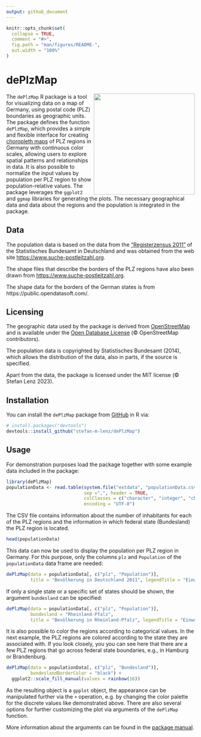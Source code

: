 ```yaml
---
output: github_document
---
```


<!-- README.md is generated from README.Rmd. Please edit that file -->

```r
knitr::opts_chunk$set(
  collapse = TRUE,
  comment = "#>",
  fig.path = "man/figures/README-",
  out.width = "100%"
)
```

# dePlzMap

<!-- badges: start -->
<!-- badges: end -->

<img src="man/figures/dePlzMap.png" width="270px" align="right" />
The `dePlzMap` R package is a tool for visualizing data on a map of Germany, 
using postal code (PLZ) boundaries as geographic units. 
The package defines the function `dePlzMap`, which provides a simple and flexible interface for creating [choropleth maps](https://en.wikipedia.org/wiki/Choropleth_map) of 
PLZ regions in Germany with continuous color scales,
allowing users to explore spatial patterns and relationships in data.
It is also possible to normalize the input values by population
per PLZ region to show population-relative values.
The package leverages the `ggplot2` and `ggmap` libraries for generating the plots.
The necessary geographical data and data about the regions and the population is integrated in the package.


## Data

The population data is based on the data from the ["Registerzensus 2011"](https://www.zensus2011.de/DE/Home/Aktuelles/DemografischeGrunddaten.html?nn=559100) of the 
Statistisches Bundesamt in Deutschland and was obtained from the web site [https://www.suche-postleitzahl.org](https://www.suche-postleitzahl.org/downloads).

The shape files that describe the borders of the PLZ regions have also been 
drawn from [https://www.suche-postleitzahl.org](https://www.suche-postleitzahl.org/downloads).

The shape data for the borders of the German states is from https://public.opendatasoft.com/.

## Licensing

The geographic data used by the package 
is derived from [OpenStreetMap](https://www.openstreetmap.org/) and is available under the 
[Open Database License](https://opendatacommons.org/licenses/odbl/)
(&copy; OpenStreetMap contributors).

The population data is copyrighted by Statistisches Bundesamt (2014), which
allows the distribution of the data, also in parts, if the source is specified.

Apart from the data, the package is licensed under the MIT license (&copy; Stefan Lenz 2023).

## Installation

You can install the `dePlzMap` package from [GitHub](https://github.com/) in R via:

``` r
# install.packages("devtools")
devtools::install_github("stefan-m-lenz/dePlzMap")
```

## Usage

For demonstration purposes load the package together with some example data included in the package:

```r
library(dePlzMap)
populationData <- read.table(system.file("extdata", "populationData.csv", package = "dePlzMap"),
                             sep =",", header = TRUE, 
                             colClasses = c("character", "integer", "character"),
                             encoding = "UTF-8")
```

The CSV file contains information about the number of inhabitants for each of 
the PLZ regions and the information in which federal state (Bundesland) the PLZ 
region is located.

```r
head(populationData)
```

This data can now be used to display the population per PLZ region in Germany.
For this purpose, only the columns `plz` and `Population` of the 
`populationData` data frame are needed:

```r
dePlzMap(data = populationData[, c("plz", "Population")],
         title = "Bevölkerung in Deutschland 2011", legendTitle = "Einwohner")
```

If only a single state or a specific set of states should be shown,
the argument `bundesland` can be specified:

```r
dePlzMap(data = populationData[, c("plz", "Population")],
         bundesland = "Rheinland-Pfalz",
         title = "Bevölkerung in Rheinland-Pfalz", legendTitle = "Einwohner")
```

It is also possible to color the regions according to categorical values.
In the next example, the PLZ regions are colored according to the state
they are associated with.
If you look closely, you you can see here that there are a few PLZ regions 
that go across federal state boundaries, e.g., in Hamburg or Brandenburg.

```r
dePlzMap(data = populationData[, c("plz", "Bundesland")],
         bundeslandBorderColor = "black") + 
  ggplot2::scale_fill_manual(values = rainbow(16))
```

As the resulting object is a `gpplot` object, the appearance
can be manipulated further via the `+` operation, e.g. by changing the color
palette for the discrete values like demonstrated above.
There are also several options for further customizing the plot 
via arguments of the `dePlzMap` function.

More information about the arguments can be found in the [package manual](https://github.com/stefan-m-lenz/dePlzMap/releases/download/v1.0.0/dePlzMap.pdf).

